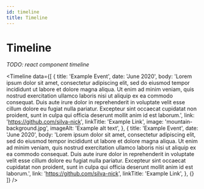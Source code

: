 ```yaml
---
id: timeline
title: Timeline
---
```


# Timeline

_TODO: react component timeline_


<Timeline
  data={[
    {
      title: 'Example Event',
      date: 'June 2020',
      body: 'Lorem ipsum dolor sit amet, consectetur adipiscing elit, sed do eiusmod tempor incididunt ut labore et dolore magna aliqua. Ut enim ad minim veniam, quis nostrud exercitation ullamco laboris nisi ut aliquip ex ea commodo consequat. Duis aute irure dolor in reprehenderit in voluptate velit esse cillum dolore eu fugiat nulla pariatur. Excepteur sint occaecat cupidatat non proident, sunt in culpa qui officia deserunt mollit anim id est laborum.',
      link: 'https://github.com/silva-nick',
      linkTitle: 'Example Link',
      image: 'mountain-background.jpg',
      imageAlt: 'Example alt text',
    },
        {
      title: 'Example Event',
      date: 'June 2020',
      body: 'Lorem ipsum dolor sit amet, consectetur adipiscing elit, sed do eiusmod tempor incididunt ut labore et dolore magna aliqua. Ut enim ad minim veniam, quis nostrud exercitation ullamco laboris nisi ut aliquip ex ea commodo consequat. Duis aute irure dolor in reprehenderit in voluptate velit esse cillum dolore eu fugiat nulla pariatur. Excepteur sint occaecat cupidatat non proident, sunt in culpa qui officia deserunt mollit anim id est laborum.',
      link: 'https://github.com/silva-nick',
      linkTitle: 'Example Link',
    },
    {}
  ]}
/>
